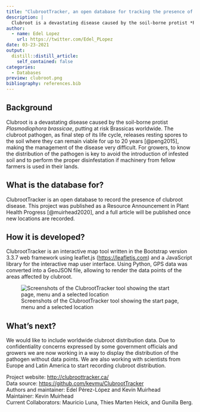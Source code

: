```yaml
---
title: "ClubrootTracker, an open database for tracking the presence of clubroot and Plasmodiophora brassicae worldwide"
description: |
  Clubroot is a devastating disease caused by the soil-borne protist *Plasmodiophora brassicae* putting at risk Brassicas worldwide. An open database to record the presence of clubroot and *Plasmodiophora brassicae* reported by researchers, industry and growers. 
author:
  - name: Edel Lopez
    url: https://twitter.com/Edel_PLopez
date: 03-23-2021
output:
  distill::distill_article:
    self_contained: false
categories: 
  - Databases
preview: clubroot.png  
bibliography: references.bib
---
```


## Background

Clubroot is a devastating disease caused by the soil-borne protist *Plasmodiophora brassicae*, putting at risk Brassicas worldwide.
The clubroot pathogen, as final step of its life cycle, releases resting spores to the soil where they can remain viable for up to 20 years [@peng2015], making the management of the disease very difficult.
For growers, to know the distribution of the pathogen is key to avoid the introduction of infested soil and to perform the proper disinfestation if machinery from fellow farmers is used in their lands.

## What is the database for?

ClubrootTracker is an open database to record the presence of clubroot disease.
This project was published as a Resource Announcement in Plant Health Progress [@muirhead2020], and a full article will be published once new locations are recorded.

## How it is developed?

ClubrootTracker is an interactive map tool written in the Bootstrap version 3.3.7 web framework using leaflet.js (<https://leafletjs.com>) and a JavaScript library for the interactive map user interface.
Using Python, GPS data was converted into a GeoJSON file, allowing to render the data points of the areas affected by clubroot.

![Screenshots of the ClubrootTracker tool showing the start page, menu and a selected location](clubroot2.png)

## What's next?

We would like to include worldwide clubroot distribution data.
Due to confidentiality concerns expressed by some government officials and growers we are now working in a way to display the distribution of the pathogen without data points.
We are also working with scientists from Europe and Latin America to start recording clubroot distribution.

Project website: <http://clubroottracker.ca/>\
Data source: <https://github.com/kevmu/ClubrootTracker>\
Authors and maintainer: Edel Pérez-López and Kevin Muirhead\
Maintainer: Kevin Muirhead\
Current Collaborators: Mauricio Luna, Thies Marten Heick, and Gunilla Berg.
